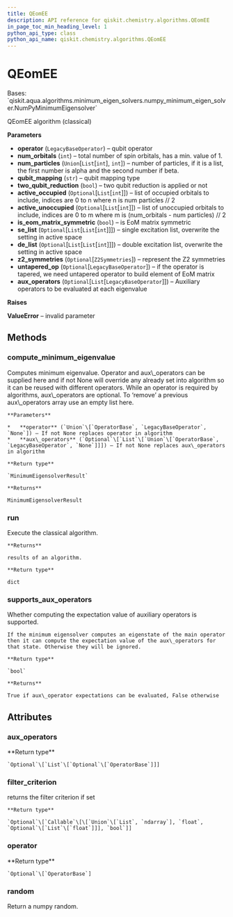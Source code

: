 ```yaml
---
title: QEomEE
description: API reference for qiskit.chemistry.algorithms.QEomEE
in_page_toc_min_heading_level: 1
python_api_type: class
python_api_name: qiskit.chemistry.algorithms.QEomEE
---
```


# QEomEE

<Class id="qiskit.chemistry.algorithms.QEomEE" isDedicatedPage={true} github="https://github.com/qiskit-community/qiskit-aqua/tree/stable/0.9/qiskit/chemistry/algorithms/eigen_solvers/q_eom_ee.py" signature="QEomEE(operator, num_orbitals, num_particles, qubit_mapping='parity', two_qubit_reduction=True, active_occupied=None, active_unoccupied=None, is_eom_matrix_symmetric=True, se_list=None, de_list=None, z2_symmetries=None, untapered_op=None, aux_operators=None)" modifiers="class">
  Bases: `qiskit.aqua.algorithms.minimum_eigen_solvers.numpy_minimum_eigen_solver.NumPyMinimumEigensolver`

  QEomEE algorithm (classical)

  **Parameters**

  *   **operator** (`LegacyBaseOperator`) – qubit operator
  *   **num\_orbitals** (`int`) – total number of spin orbitals, has a min. value of 1.
  *   **num\_particles** (`Union`\[`List`\[`int`], `int`]) – number of particles, if it is a list, the first number is alpha and the second number if beta.
  *   **qubit\_mapping** (`str`) – qubit mapping type
  *   **two\_qubit\_reduction** (`bool`) – two qubit reduction is applied or not
  *   **active\_occupied** (`Optional`\[`List`\[`int`]]) – list of occupied orbitals to include, indices are 0 to n where n is num particles // 2
  *   **active\_unoccupied** (`Optional`\[`List`\[`int`]]) – list of unoccupied orbitals to include, indices are 0 to m where m is (num\_orbitals - num particles) // 2
  *   **is\_eom\_matrix\_symmetric** (`bool`) – is EoM matrix symmetric
  *   **se\_list** (`Optional`\[`List`\[`List`\[`int`]]]) – single excitation list, overwrite the setting in active space
  *   **de\_list** (`Optional`\[`List`\[`List`\[`int`]]]) – double excitation list, overwrite the setting in active space
  *   **z2\_symmetries** (`Optional`\[`Z2Symmetries`]) – represent the Z2 symmetries
  *   **untapered\_op** (`Optional`\[`LegacyBaseOperator`]) – if the operator is tapered, we need untapered operator to build element of EoM matrix
  *   **aux\_operators** (`Optional`\[`List`\[`LegacyBaseOperator`]]) – Auxiliary operators to be evaluated at each eigenvalue

  **Raises**

  **ValueError** – invalid parameter

  ## Methods

  <span id="qiskit-chemistry-algorithms-qeomee-compute-minimum-eigenvalue" />

  ### compute\_minimum\_eigenvalue

  <Function id="qiskit.chemistry.algorithms.QEomEE.compute_minimum_eigenvalue" signature="QEomEE.compute_minimum_eigenvalue(operator=None, aux_operators=None)">
    Computes minimum eigenvalue. Operator and aux\_operators can be supplied here and if not None will override any already set into algorithm so it can be reused with different operators. While an operator is required by algorithms, aux\_operators are optional. To ‘remove’ a previous aux\_operators array use an empty list here.

    **Parameters**

    *   **operator** (`Union`\[`OperatorBase`, `LegacyBaseOperator`, `None`]) – If not None replaces operator in algorithm
    *   **aux\_operators** (`Optional`\[`List`\[`Union`\[`OperatorBase`, `LegacyBaseOperator`, `None`]]]) – If not None replaces aux\_operators in algorithm

    **Return type**

    `MinimumEigensolverResult`

    **Returns**

    MinimumEigensolverResult
  </Function>

  <span id="qiskit-chemistry-algorithms-qeomee-run" />

  ### run

  <Function id="qiskit.chemistry.algorithms.QEomEE.run" signature="QEomEE.run()">
    Execute the classical algorithm.

    **Returns**

    results of an algorithm.

    **Return type**

    dict
  </Function>

  <span id="qiskit-chemistry-algorithms-qeomee-supports-aux-operators" />

  ### supports\_aux\_operators

  <Function id="qiskit.chemistry.algorithms.QEomEE.supports_aux_operators" signature="QEomEE.supports_aux_operators()" modifiers="classmethod">
    Whether computing the expectation value of auxiliary operators is supported.

    If the minimum eigensolver computes an eigenstate of the main operator then it can compute the expectation value of the aux\_operators for that state. Otherwise they will be ignored.

    **Return type**

    `bool`

    **Returns**

    True if aux\_operator expectations can be evaluated, False otherwise
  </Function>

  ## Attributes

  ### aux\_operators

  <Attribute id="qiskit.chemistry.algorithms.QEomEE.aux_operators">
    **Return type**

    `Optional`\[`List`\[`Optional`\[`OperatorBase`]]]
  </Attribute>

  ### filter\_criterion

  <Attribute id="qiskit.chemistry.algorithms.QEomEE.filter_criterion">
    returns the filter criterion if set

    **Return type**

    `Optional`\[`Callable`\[\[`Union`\[`List`, `ndarray`], `float`, `Optional`\[`List`\[`float`]]], `bool`]]
  </Attribute>

  ### operator

  <Attribute id="qiskit.chemistry.algorithms.QEomEE.operator">
    **Return type**

    `Optional`\[`OperatorBase`]
  </Attribute>

  ### random

  <Attribute id="qiskit.chemistry.algorithms.QEomEE.random">
    Return a numpy random.
  </Attribute>
</Class>

